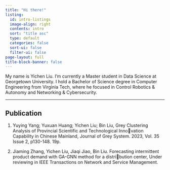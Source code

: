 ```yaml
---
title: "Hi there!"
listing:
  id: intro-listings
  image-align: right
  contents: intro
  sort: "title asc"
  type: default
  categories: false
  sort-ui: false
  filter-ui: false
page-layout: full
title-block-banner: false
---
```


My name is Yichen Liu. I'm currently a Master student in Data Science at Georgetown University. I hold a Bachelor of Science degree in Computer Engineering from Virginia Tech, where he focused in Control Robotics & Autonomy and Networking & Cybersecurity.

------------------------------------------------------------------------

## Publication

1.  Yuying Yang; Yuxuan Huang; Yichen Liu; Bin Liu, Grey Clustering Analysis of Provincial Scientific and Technological Innovation Capability in Chinese Mainland, Journal of Grey System. 2023, Vol. 35 Issue 2, p130-148. 19p.

2.  Jiaming Zhang, Yichen Liu, Jiaqi Jiao, Bin Liu. Forecasting intermittent product demand with GA-GNN method for a distribution center, Under reviewing in IEEE Transactions on Network and Service Management.


